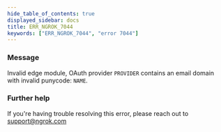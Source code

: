 ```yaml
---
hide_table_of_contents: true
displayed_sidebar: docs
title: ERR_NGROK_7044
keywords: ["ERR_NGROK_7044", "error 7044"]
---
```


### Message

Invalid edge module, OAuth provider `PROVIDER` contains an email domain with invalid punycode: `NAME`.

### Further help

If you're having trouble resolving this error, please reach out to [support@ngrok.com](mailto:support@ngrok.com?subject=Help%20with%20ERR_NGROK_7044)
